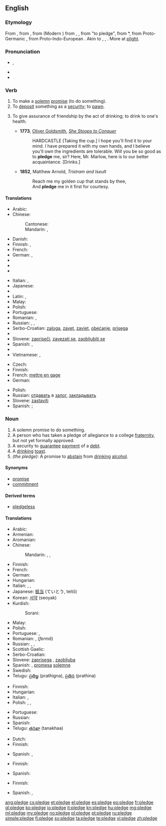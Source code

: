 ==English==
{{slim-wikipedia}}

===Etymology===
From {{etyl|enm|en}} {{term|plege|plege|lang=enm}}, from {{etyl|xno|en}} {{term|plege|plege|lang=fro}}, from {{etyl|fro|en}} {{term|plege|plege|lang=fro}} (Modern {{etyl|fr|-}} {{term|pleige}}) from {{etyl|ML.}} {{term|plevium}}, {{term|plebium}}, from {{etyl|ML.}} {{term|plebire}} "to pledge", from {{etyl|frk|en}} *{{term||plegan|to pledge, support, guarantee}}, from Proto-Germanic {{recons|plegō||responsibility, habit|lang=gem-pro}}, from Proto-Indo-European {{recons|dlegh-|lang=ine-pro}}. Akin to {{etyl|goh|-}} {{term|pflegan||lang=goh|to take care of, be accustomed to}}, {{etyl|osx|-}} {{term|plegan|lang=osx||to vouch for}}, {{etyl|ang|-}} {{term|pleon|lang=ang|plēon|to risk, endanger}}. More at [[plight]].

===Pronunciation===
* {{IPA|/plɛdʒ/}}, {{X-SAMPA|/plEdZ/}}
* {{audio|en-us-pledge.ogg|Audio (US)}}
* {{rhymes|ɛdʒ}}

===Verb===
{{en-verb|pledg|ing}}

# To make a [[solemn]] [[promise]] (to do something).
# To [[deposit]] something as a [[security]]; to [[pawn]].
# {{transitive}} To give assurance of friendship by the act of drinking; to drink to one's health.
#*'''1773''', [[w:Oliver Goldsmith|Oliver Goldsmith]], ''[[s:She Stoops to Conquer|She Stoops to Conquer]]''
#*:HARDCASTLE [Taking the cup.] I hope you'll find it to your mind. I have prepared it with my own hands, and I believe you'll own the ingredients are tolerable. Will you be so good as to '''pledge''' me, sir? Here, Mr. Marlow, here is to our better acquaintance. [Drinks.]
#*'''1852''', Matthew Arnold, ''Tristram and Iseult''
#*:Reach me my golden cup that stands by thee,	        
#*:And '''pledge''' me in it first for courtesy.
====Translations====
{{trans-top|to make a solemn promise}}
* Arabic: {{t-|ar|تعهد|alt=تَعَهدَ|sc=Arab}}
* Chinese:
*: Cantonese: {{tø|yue|誓|tr=sai6|sc=Hani}}
*: {{trreq|gan}}
*: {{trreq|hak}}
*: Mandarin: {{t|cmn|發誓|sc=Hani}}, {{t|cmn|发誓|tr=fāshì|sc=Hani}}
*: {{trreq|cdo}}
*: {{trreq|nan}}
* Danish:
* Finnish: {{t+|fi|luvata}}, {{t+|fi|sitoutua}}
* French: {{t+|fr|promettre}}
* German: {{t-|de|zusichern}}, {{t+|de|versprechen}}
* {{trreq|he}}
* {{trreq|is}}
* {{trreq|id}}
{{trans-mid}}
* Italian: {{t+|it|promettere}}, {{t+|it|impegnarsi}}
* Japanese: {{t-|ja|公約する|tr=kōyaku suru}}
* {{trreq|ko}}
* Latin: {{t-|la|spondere}}, {{t-|la|vovere}}
* Malay: {{t-|ms|ikrar}}
* Polish: {{t+|pl|obiecać}}
* Portuguese: {{t+|pt|prometer}}
* Romanian: {{t+|ro|promite}}, {{t+|ro|garanta}}
* Russian: {{t+|ru|обещать}}, {{t+|ru|заверять}}, {{t+|ru|клясться}}
* Serbo-Croatian: [[zaloga]], [[zavet]], [[zavjet]], [[obećanje]], [[prisega]]
* {{trreq|sk}}
* Slovene: [[zapriseči]], [[zavezati se]], [[zaobljubiti se]]
* Spanish: {{t+|es|prometer}}, {{t+|es|jurar}}
* {{trreq|th}}
* Vietnamese: {{t+|vi|cam kết}}, {{t+|vi|thề}}
{{trans-bottom}}

{{trans-top|to deposit something as a security; to pawn}}
* Czech: {{t+|cs|zastavit}}
* Finnish: {{t-|fi|pantata}}
* French: [[mettre en gage]]
* German: {{t+|de|verpfänden}}
{{trans-mid}}
* Polish: {{t-|pl|złożyć zastaw}}
* Russian: [[отдавать]] в [[залог]], [[закладывать]]
* Slovene: [[zastaviti]]
* Spanish: {{t+|es|hipotecar}}; {{t-|es|empeñar}}
{{trans-bottom}}

===Noun===
{{en-noun}}

# A solemn promise to do something.
# A person who has taken a pledge of allegiance to a college [[fraternity]], but not yet formally approved.
# A security to [[guarantee]] [[payment]] of a [[debt]].
# A [[drinking]] [[toast]].
# ''(the pledge):'' A promise to [[abstain]] from [[drinking]] [[alcohol]].

====Synonyms====
* [[promise]]
* [[commitment]]

====Derived terms====
* [[pledgeless]]

====Translations====
{{trans-top|solemn promise}}
* Arabic: {{Arab|[[ضمان]]}} {{IPAchar|(ɖamān)}} {{m}}
* Armenian: {{t-|hy|ուխտ|tr=uxt}}
* Aromanian: {{t-|rup|ligãmintu}}
* Chinese:
*: Mandarin: {{t-|cmn|誓言|tr=shìyán|sc=Hani}}, {{t|cmn|誓詞|sc=Hani}}, {{t|cmn|誓词|tr=shìcí|sc=Hani}}
* Finnish: {{t+|fi|lupaus}}
* French: {{t+|fr|gage|m}}
* German: {{t+|de|Pfand|n}}
* Hungarian: {{t+|hu|fogadalom}}
* Italian: {{t+|it|giuramento|m}}, {{t+|it|pegno|m}}, {{t-|it|promessa solenne|f}}
* Japanese: [[抵当]] (ていとう, teitō)
* Korean: [[서약]] (seoyak)
* Kurdish:
*: Sorani: {{t-|ku|په‌یمان|tr=paymAn|sc=ku-Arab}}
{{trans-mid}}
* Malay: {{t-|ms|ikrar}}
* Polish: {{t+|pl|obietnica|f}}
* Portuguese: {{t+|pt|promessa|f}}, {{t+|pt|penhor|m}}
* Romanian: {{t+|ro|legământ}}, {{t-|ro|promisiune}} (''fermă'')
* Russian: {{t+|ru|обет|m}}, {{t+|ru|обещание|n}}, {{t+|ru|зарок|m}}
* Scottish Gaelic: {{t-|gd|gealltanas|m}}
* Serbo-Croatian: {{t-|sh|zavet|m}}
* Slovene: [[zaprisega]] {{f}}, [[zaobljuba]] {{f}}
* Spanish: {{t+|es|juramento|m}}, [[promesa]] [[solemne]] {{f}}
* Swedish: {{t-|sv|underpant|c}}
* Telugu: [[ప్రతిజ్ఞ]] (prathigna), [[ప్రతిన]] (prathina)
{{trans-bottom}}

{{trans-top|security to payment}}
* Finnish: {{t+|fi|pantti}}
* Hungarian: {{t+|hu|zálog}}
* Italian: {{t+|it|avallo|m}}, {{t+|it|garanzia|f}}
* Polish: {{t-|pl|depozyt|m}}, {{t+|pl|kaucja|f}}, {{t-|pl|zastaw|m}}
{{trans-mid}}
* Portuguese: {{t+|pt|garantia|f}}
* Russian: {{t+|ru|залог|m|tr=zalóg}}
* Spanish: {{t+|es|garantía|f}}
* Telugu: [[తనఖా]] (tanakhaa)
{{trans-bottom}}

{{trans-top|person who has taken a pledge of allegiance to a fraternity}}
* Dutch: {{t+|nl|schacht}}
* Finnish: {{t-|fi|kokelas}}
{{trans-mid}}
* Spanish: {{t-|es|iniciado|m}}, {{t-|es|iniciada|f}}
{{trans-bottom}}

{{trans-top|drinking toast}}
* Finnish: {{t-|fi|maljapuhe}}
{{trans-mid}}
* Spanish: {{t+|es|brindis|m}}
{{trans-bottom}}

{{trans-top|promise to abstain from drinking alcohol}}
* Finnish: {{t-|fi|raittiuslupaus}}
{{trans-mid}}
* Spanish: {{t+|es|juramento|m}}, {{t-|es|manda|f}}
{{trans-bottom}}

[[ang:pledge]]
[[cs:pledge]]
[[et:pledge]]
[[el:pledge]]
[[es:pledge]]
[[eo:pledge]]
[[fr:pledge]]
[[gl:pledge]]
[[ko:pledge]]
[[io:pledge]]
[[it:pledge]]
[[kn:pledge]]
[[hu:pledge]]
[[mg:pledge]]
[[ml:pledge]]
[[my:pledge]]
[[no:pledge]]
[[pl:pledge]]
[[pt:pledge]]
[[ru:pledge]]
[[simple:pledge]]
[[fi:pledge]]
[[sv:pledge]]
[[ta:pledge]]
[[te:pledge]]
[[vi:pledge]]
[[zh:pledge]]